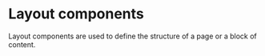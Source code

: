 <Meta title="Layout" />

# Layout components

Layout components are used to define the structure of a page or a block of content.
